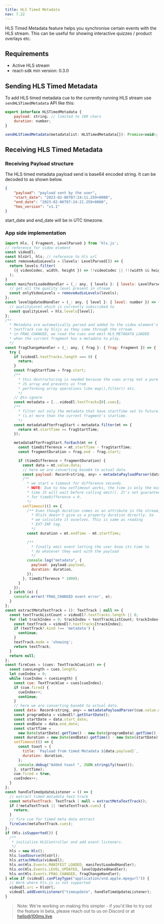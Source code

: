 ```yaml
---
title: HLS Timed Metadata
nav: 7.22
---
```


HLS Timed Metadata feature helps you synchronise certain events with the HLS stream. This can be useful for showing interactive quizzes / product overlays etc.

## Requirements

-   Active HLS stream
-   react-sdk min version: 0.3.0

## Sending HLS Timed Metadata

To add HLS timed metadata cue to the currently running HLS stream use `sendHLSTimedMetadata` API like this:

```javascript
export interface HLSTimedMetadata {
	payload: string; // limited to 100 chars
	duration: number;
}

sendHLSTimedMetadata(metadatalist: HLSTimedMetadata[]): Promise<void>;
```

## Receiving HLS Timed Metadata
### Receiving Payload structure

The HLS timed metadata payload send is base64 encoded string. It can be decoded to as shown below.

```json
{
    "payload": "payload sent by the user",
    "start_date": "2023-02-06T07:24:11.259+0000",
    "end_date": "2023-02-06T07:24:21.259+0000",
    "hms_version": "v1.1"
}
```
start_date and end_date will be in UTC timezone.

### App side implementation

```javascript
import Hls, { Fragment, LevelParsed } from 'hls.js';
// reference for video element
const videoEl;
const hlsUrl, hls; // reference to hls url
const removeAudioLevels = (levels: LevelParsed[]) => {
  return levels.filter(
    ({ videoCodec, width, height }) => !!videoCodec || !!(width && height)
  );
}
const manifestLoadedHandler = (_: any, { levels }: { levels: LevelParsed[] }) => {
  // get all the quality level present in stream
  const onlyVideoLevels = removeAudioLevels(levels);
};
const levelUpdatedHandler = (_: any, { level }: { level: number }) => {
  // qualityLevel which is currently subscribed to
  const qualityLevel = hls.levels[level];
};
/**
  * Metadata are automatically parsed and added to the video element's
  * textTrack cue by hlsjs as they come through the stream.
  * in FRAG_CHANGED, we read the cues and emit HLS_METADATA_LOADED
  * when the current fragment has a metadata to play.
  */
const fragChangeHandler = (_: any, { frag }: { frag: Fragment }) => {
  try {
    if (videoEl.textTracks.length === 0) {
      return;
    }
    const fragStartTime = frag.start;
    /**
      * this destructuring is needed because the cues array not a pure
      * JS array and prevents us from
      * performing array operations like map(),filter() etc.
      */
    // @ts-ignore
    const metadata = [...videoEl.textTracks[0].cues];
    /**
      * filter out only the metadata that have startTime set to future.
      * (i.e) more than the current fragment's startime.
      */
    const metadataAfterFragStart = metadata.filter(mt => {
      return mt.startTime >= fragStartTime;
    });

    metadataAfterFragStart.forEach(mt => {
      const timeDifference = mt.startTime - fragStartTime;
      const fragmentDuration = frag.end - frag.start;

      if (timeDifference < fragmentDuration) {
        const data = mt.value.data;
        // here we are converting base64 to actual data.
        const payload: Record<string, any> = metadataPayloadParser(data);
        /**
          * we start a timeout for difference seconds.
          * NOTE: Due to how setTimeout works, the time is only the minimum gauranteed
          * time JS will wait before calling emit(). It's not guaranteed even
          * for timeDifference = 0.
          */
        setTimeout(() => {
          /** Even though duration comes as an attribute in the stream,
            * HlsJs doesn't give us a property duration directly. So
            * we calculate it ouselves. This is same as reading
            * EXT-INF tag.
            */
          const duration = mt.endTime - mt.startTime;

          /**
            * finally emit event letting the user know its time to
            * do whatever they want with the payload
            */
          console.log("metadata", {
            payload: payload.payload,
            duration: duration,
          });
        }, timeDifference * 1000);
      }
    });
  } catch (e) {
    console.error('FRAG_CHANGED event error', e);
  }
};
const extractMetaTextTrack = (): TextTrack | null => {
  const textTrackListCount = videoEl?.textTracks.length || 0;
  for (let trackIndex = 0; trackIndex < textTrackListCount; trackIndex++) {
    const textTrack = videoEl?.textTracks[trackIndex];
    if (textTrack?.kind !== 'metadata') {
      continue;
    }
    textTrack.mode = 'showing';
    return textTrack;
  }
  return null;
};
const fireCues = (cues: TextTrackCueList) => {
  const cuesLength = cues.length;
  let cueIndex = 0;
  while (cueIndex < cuesLength) {
    const cue: TextTrackCue = cues[cueIndex];
    if (cue.fired) {
      cueIndex++;
      continue;
    }
    // here we are converting base64 to actual data.
    const data: Record<string, any> = metadataPayloadParser(cue.value.data);
    const programData = videoEl?.getStartDate();
    const startDate = data.start_date;
    const endDate = data.end_date;
    const startTime =
      new Date(startDate).getTime() - new Date(programData).getTime() - (videoEl?.currentTime || 0) * 1000;
    const duration = new Date(endDate).getTime() - new Date(startDate).getTime();
    setTimeout(() => {
      const toast = {
        title: `Payload from timed Metadata ${data.payload}`,
        duration: duration,
      };
      console.debug("Added toast ", JSON.stringify(toast));
    }, startTime);
    cue.fired = true;
    cueIndex++;
  }
};
const handleTimeUpdateListener = () => {
  // extract timed metadata text track
  const metaTextTrack: TextTrack | null = extractMetaTextTrack();
  if (!metaTextTrack || !metaTextTrack.cues) {
    return;
  }
  // fire cue for timed meta data extract
  fireCues(metaTextTrack.cues);
};
if (Hls.isSupported()) {
  /**
   * initialize HLSController and add event listeners.
   */
  hls = new Hls();
  hls.loadSource(hlsUrl);
  hls.attachMedia(videoEl);
  hls.on(Hls.Events.MANIFEST_LOADED, manifestLoadedHandler);
  hls.on(Hls.Events.LEVEL_UPDATED, levelUpdatedHandler);
  hls.on(Hls.Events.FRAG_CHANGED, fragChangeHandler);
} else if (videoEl.canPlayType("application/vnd.apple.mpegurl")) {
  // Work where hls.js is not supported
  videoEl.src = hlsUrl;
  videoEl.addEventListener("timeupdate", handleTimeUpdateListener);
}
```

> Note: We're working on making this simpler - if you'd like to try out the feature in beta, please reach out to us on Discord or at hello@100ms.live
